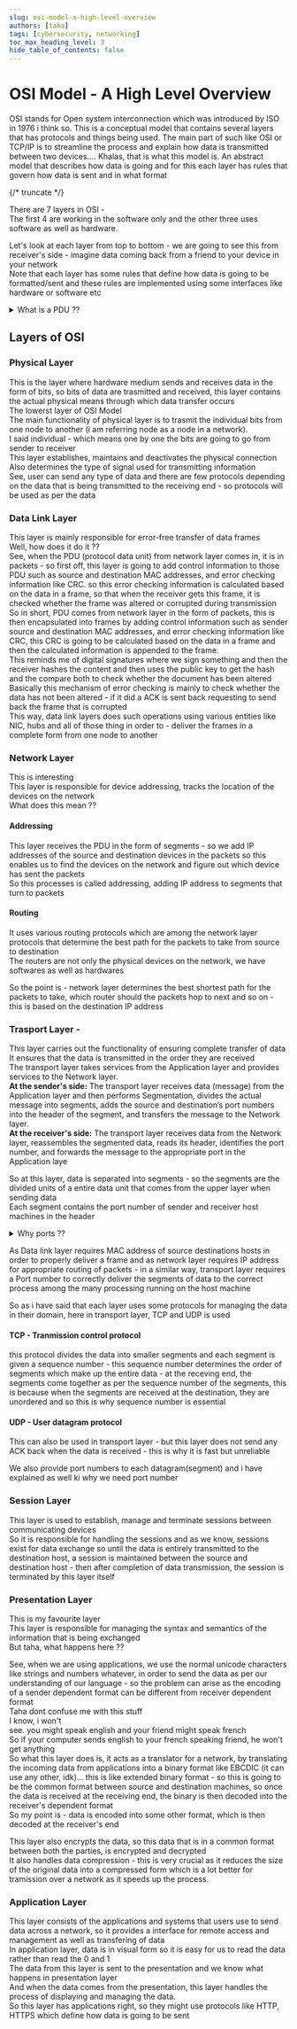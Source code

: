 ```yaml
---
slug: osi-model-a-high-level-overview
authors: [taha]
tags: [cybersecurity, networking]
toc_max_heading_level: 3
hide_table_of_contents: false
---
```


# OSI Model - A High Level Overview

OSI stands for Open system interconnection which was introduced by ISO in 1976 i think so. This is a conceptual model that contains several layers that has protocols and things being used. The main part of such like OSI or TCP/IP is to streamline the process and explain how data is transmitted between two devices.... Khalas, that is what this model is. An abstract model that describes how data is going and for this each layer has rules that govern how data is sent and in what format   

{/* truncate */}

There are 7 layers in OSI -   
The first 4 are working in the software only and the other three uses software as well as hardware.   
   
Let's look at each layer from top to bottom - we are going to see this from receiver's side - imagine data coming back from a friend to your device in your network   
Note that each layer has some rules that define how data is going to be formatted/sent and these rules are implemented using some interfaces like hardware or software etc   

<details className="alert--primary">
  <summary>
What is a PDU ??   
  </summary>
  <div>
    - PDU stands for protocol data unit and this is a data unit that is specific to each layer of OSI   
    - So for different layers, the data comes in, the protocol for that layers does its work and changes the data into its layer's PDU    
    - So for physical it is bits, for data it is frames and so on.
  </div>
</details>


## Layers of OSI      
   
### Physical Layer   
This is the layer where hardware medium sends and receives data in the form of bits, so bits of data are trasmitted and received, this layer contains the actual physical means through which data transfer occurs   
The lowerst layer of OSI Model   
The main functionality of physical layer is to trasmit the individual bits from one node to another (i am referring node as a node in a network).   
I said individual - which means one by one the bits are going to go from sender to receiver    
This layer establishes, maintains and deactivates the physical connection   
Also determines the type of signal used for transmitting information   
See, user can send any type of data and there are few protocols depending on the data that is being transmitted to the receiving end - so protocols will be used as per the data    
   
### Data Link Layer   
This layer is mainly responsible for error-free transfer of data frames   
Well, how does it do it ??   
See, when the PDU (protocol data unit) from network layer comes in, it is in packets - so first off, this layer is going to add control information to those PDU such as source and destination MAC addresses, and error checking information like CRC. so this error checking information is calculated based on the data in a frame, so that when the receiver gets this frame, it is checked whether the frame was altered or corrupted during transmission   
So in short, PDU comes from network layer in the form of packets, this is then encapsulated into frames by adding control information such as sender source and destination MAC addresses, and error checking information like CRC, this CRC is going to be calculated based on the data in a frame and then the calculated information is appended to the frame.   
This reminds me of digital signatures where we sign something and then the receiver hashes the content and then uses the public key to get the hash and the compare both to check whether the document has been altered   
Basically this mechanism of error checking is mainly to check whether the data has not been altered - if it did a ACK is sent back requesting to send back the frame that is corrupted    
This way, data link layers does such operations using various entities like NIC, hubs and all of those thing in order to - deliver the frames in a complete form from one node to another   
   
### Network Layer   
This is interesting    
This layer is responsible for device addressing, tracks the location of the devices on the network   
What does this mean ??   
   
#### Addressing   
This layer receives the PDU in the form of segments - so we add IP addresses of the source and destination devices in the packets so this enables us to find the devices on the network and figure out which device has sent the packets   
So this processes is called addressing, adding IP address to segments that turn to packets    
   
#### Routing   
It uses various routing protocols which are among the network layer protocols that determine the best path for the packets to take from source to destination   
The routers are not only the physical devices on the network, we have softwares as well as hardwares   
   
So the point is - network layer determines the best shortest path for the packets to take, which router should the packets hop to next and so on - this is based on the destination IP address   
   
### Trasport Layer -    
This layer carries out the functionality of ensuring complete transfer of data   
It ensures that the data is transmitted in the order they are received    
The transport layer takes services from the Application layer and provides services to the Network layer.   
**At the sender's side:** The transport layer receives data (message) from the Application layer and then performs Segmentation, divides the actual message into segments, adds the source and destination’s port numbers into the header of the segment, and transfers the message to the Network layer.   
**At the receiver's side:** The transport layer receives data from the Network layer, reassembles the segmented data, reads its header, identifies the port number, and forwards the message to the appropriate port in the Application laye   
   
So at this layer, data is separated into segments - so the segments are the divided units of a entire data unit that comes from the upper layer when sending data    
Each segment contains the port number of sender and receiver host machines in the header   

<details className="alert--primary">
  <summary>
Why ports ??   
  </summary>
  <div>
    Application and processes running in a system like servers, run on a specific port…. so when data or request goes from the system to the network, before sending that data - we are atatching the port number of the sender as well as the receiver in order to know which application on the receiver's machine should this data go to - so that app would be running on a port as well so when the data is being received, it goes to the necessary application as it knows which port is the app running on.
  </div>
</details>

   
As Data link layer requires MAC address of source destinations hosts in order to properly deliver a frame and as network layer requires IP address for appropriate routing of packets - in a similar way, transport layer requires a Port number to correctly deliver the segments of data to the correct process among the many processing running on the host machine   
   
So as i have said that each layer uses some protocols for managing the data in their domain, here in transport layer, TCP and UDP is used

#### TCP - Tranmission control protocol   

this protocol divides the data into smaller segments and each segment is given a sequence number - this sequence number determines the order of segments which make up the entire data - at the receving end, the segments come together as per the sequence number of the segments, this is because when the segments are received at the destination, they are unordered and so this is why sequence number is essential   

#### UDP - User datagram protocol

This can also be used in transport layer - but this layer does not send any ACK back when the data is received - this is why it is fast but unreliable   

We also provide port numbers to each datagram(segment) and i have explained as well ki why we need port number   
   
### Session Layer   
This layer is used to establish, manage and terminate sessions between communicating devices   
So it is responsible for handling the sessions and as we know, sessions exist for data exchange so until the data is entirely transmitted to the destination host, a session is maintained between the source and destination host - then after completion of data transmission, the session is terminated by this layer itself   
   
### Presentation Layer   
This is my favourite layer   
This layer is responsible for managing the syntax and semantics of the information that is being exchanged   
But taha, what happens here  ??
   
See, when we are using applications, we use the normal unicode characters like strings and numbers whatever, in order to send the data as per our understanding of our language - so the problem can arise as the encoding of a sender dependent format can be different from receiver dependent format   
Taha dont confuse me with this stuff   
I know, i won't   
see. you might speak english and your friend might speak french   
So if your computer sends english to your french speaking friend, he won't get anything   
So what this layer does is, it acts as a translator for a network, by translating the incoming data from applications into a binary format like EBCDIC (it can use any other, idk)… this is like extended binary format - so this is going to be the common format between source and destination machines, so once the data is received at the receiving end, the binary is then decoded into the receiver's dependent format   
So my point is - data is encoded into some other format, which is then decoded at the receiver's end   
   
This layer also encrypts the data, so this data that is in a common format between both the parties, is encrypted and decrypted    
It also handles data compression - this is very crucial as it reduces the size of the original data into a compressed form which is a lot better for tramission over a network as it speeds up the process.    
   
### Application Layer   
This layer consists of the applications and systems that users use to send data across a network, so it provides a interface for remote access and management as well as transfering of data   
In application layer, data is in visual form so it is easy for us to read the data rather than read the 0 and 1   
The data from this layer is sent to the presentation and we know what happens in presentation layer   
And when the data comes from the presentation, this layer handles the process of displaying and managing the data.   
So this layer has applications right, so they might use protocols like HTTP, HTTPS which define how data is going to be sent   
   
